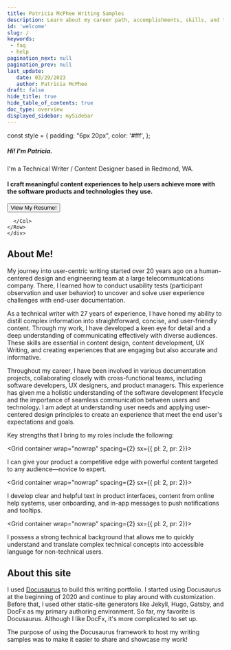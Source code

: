 ```yaml
---
title: Patricia McPhee Writing Samples
description: Learn about my career path, accomplishments, skills, and training.
id: 'welcome'
slug: /
keywords: 
 - faq
 - help
pagination_next: null
pagination_prev: null
last_update: 
   date: 03/29/2023
   author: Patricia McPhee
draft: false
hide_title: true
hide_table_of_contents: true
doc_type: overview
displayed_sidebar: mySidebar
---
```




const style = {
  padding: "6px 20px",
  color: '#fff',
};

<div class="intro-visual">

<Row wrap={true}>
<Col flex="1 0 350px">
       <div class="intro-text">
           <h5 class="intro-visual-header">
    Hi! I'm Patricia.
    </h5>
    <p class= "intro-text"> I'm a Technical Writer / Content Designer based in Redmond, WA.
    </p>
    <h4 class= "intro-text">I craft meaningful content experiences to help users achieve more with the software products and technologies they use.</h4>                 
        </div>
        <div class="intro-text-button">
        <ConfigProvider
            theme={{
              token: {
                  colorPrimary: '#86ae22',
                  colorPrimaryHover: '#0476a8',
                  colorTextBase: '#1890ff',
                }
              }
            }
          >
            <Button type="primary" shape="round" size='large' style={style} href="/portfolio/resume" >
                    View My Resume!
                  </Button>
          </ConfigProvider>
      </div>
      </Col>
       <Col flex="250px">
        <div className="intro-image"></div>
          
      </Col>
    </Row>
    </div>



<h2>About Me!</h2>

My journey into user-centric writing started over 20 years ago on a human-centered design and engineering team at a large telecommunications company. There, I learned how to conduct usability tests (participant observation and user behavior) to uncover and solve user experience challenges with end-user documentation.

As a technical writer with 27 years of experience, I have honed my ability to distill complex information into straightforward, concise, and user-friendly content. Through my work, I have developed a keen eye for detail and a deep understanding of communicating effectively with diverse audiences. These skills are essential in content design, content development, UX Writing, and creating experiences that are engaging but also accurate and informative.

Throughout my career, I have been involved in various documentation projects, collaborating closely with cross-functional teams, including software developers, UX designers, and product managers. This experience has given me a holistic understanding of the software development lifecycle and the importance of seamless communication between users and technology. I am adept at understanding user needs and applying user-centered design principles to create an experience that meet the end user's expectations and goals.

Key strengths that I bring to my roles include the following:

<Grid container wrap="nowrap" spacing={2} sx={{ pl: 2, pr: 2}}>
  <Grid item>
  <p><CheckCircleIcon style={{ fontSize: '24px', color: '#9ecd28' }} /></p>
  </Grid>
  <Grid item xs>
  <p>I can give your product a competitive edge with powerful content targeted to any audience—novice to expert.</p>
  </Grid>
</Grid> 

<Grid container wrap="nowrap" spacing={2} sx={{ pl: 2, pr: 2}}>
  <Grid item>
  <p><CheckCircleIcon style={{ fontSize: '24px', color: '#9ecd28' }} /></p>
  </Grid>
  <Grid item xs>
  <p>I develop clear and helpful text in product interfaces, content from online help systems, user onboarding, and in-app messages to push notifications and tooltips.</p>
  </Grid>
</Grid> 

<Grid container wrap="nowrap" spacing={2} sx={{ pl: 2, pr: 2}}>
  <Grid item>
  <p><CheckCircleIcon style={{ fontSize: '24px', color: '#9ecd28' }} /></p>
  </Grid>
  <Grid item xs>
  <p>I possess a strong technical background that allows me to quickly understand and translate complex technical concepts into accessible language for non-technical users.</p>
  </Grid>
</Grid> 



<h2>About this site</h2>

I used [Docusaurus](https://docusaurus.io) to build this writing portfolio. I started using Docusaurus at the beginning of 2020 and continue to play around with customization. Before that, I used other static-site generators like Jekyll, Hugo, Gatsby, and DocFx as my primary authoring environment. So far, my favorite is Docusaurus. Although I like DocFx, it's more complicated to set up.

The purpose of using the Docusaurus framework to host my writing samples was to make it easier to share and showcase my work!

